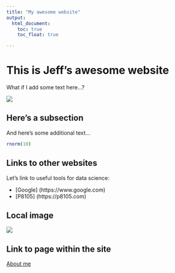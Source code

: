 ```yaml
---
title: "My awesome website"
output: 
  html_document:
    toc: true
    toc_float: true

---
```


# This is Jeff's awesome website

What if I add some text here...? 

![](https://media.giphy.com/media/drXGoW1iudhKw/giphy.gif)

## Here's a subsection

And here's some additional text...

```r
rnorm(10)
```

## Links to other websites

Let's link to useful tools for data science:

* [Google] (https://www.google.com)
* [P8105] (https://p8105.com)


## Local image

![](images/flowers.png)

## Link to page within the site

[About me](about.html)